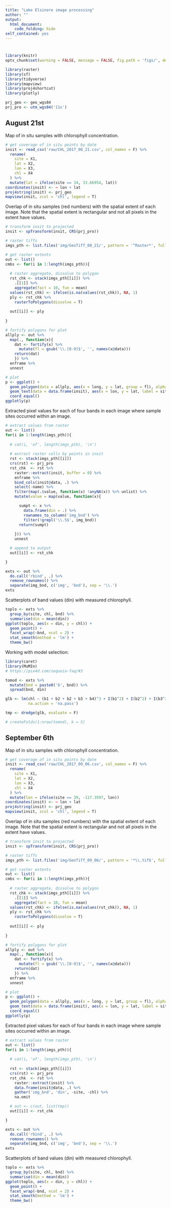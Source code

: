 ```yaml
---
title: "Lake Elsinore image processing"
author: ""
output: 
  html_document:
    code_folding: hide
self_contained: yes
---
```


# {.tabset}

```r
library(knitr)
opts_chunk$set(warning = FALSE, message = FALSE, fig.path = 'figs/', dev.args = list(bg = 'transparent'), eval = T)

library(raster)
library(sf)
library(tidyverse)
library(mapview)
library(proj4shortcut)
library(plotly)

prj_geo <- geo_wgs84
prj_pro <- utm_wgs84('11s')

```

## August 21st

Map of in situ samples with chlorophyll concentration. 

```r
# get coverage of in situ points by date
insit <- read_csv('raw/CHL_2017_08_21.csv', col_names = F) %>% 
  rename(
    site = X1, 
    lat = X2, 
    lon = X3, 
    chl = X4
  ) %>% 
  mutate(lat = ifelse(site == 34, 33.66954, lat)) 
coordinates(insit) <- ~ lon + lat
proj4string(insit) <- prj_geo
mapview(insit, zcol = 'chl', legend = T) 
```

Overlap of in situ samples (red numbers) with the spatial extent of each image. Note that the spatial extent is rectangular and not all pixels in the extent have values.
```r
# transform insit to projected
insit <- spTransform(insit, CRS(prj_pro)) 

# raster tiffs
imgs_pth <- list.files('img/GeoTiff_08_21/', pattern = '^Raster*', full.names = T)

# get raster extents
out <- list()
cmbs <- for(i in 1:length(imgs_pth)){
  
  # raster aggregate, dissolve to polygon
  rst_chk <- stack(imgs_pth[[i]]) %>% 
    .[[1]] %>% 
    aggregate(fact = 10, fun = mean)
  values(rst_chk) <- ifelse(is.na(values(rst_chk)), NA, 1)
  ply <- rst_chk %>% 
    rasterToPolygons(dissolve = T)
  
  out[[i]] <- ply
  
}

# fortify polygons for plot
allply <- out %>% 
  map(., function(x){
    dat <- fortify(x) %>% 
      mutate(fl = gsub('\\.[0-9]$', '', names(x@data)))
    return(dat)
    }) %>% 
  enframe %>% 
  unnest

# plot
p <- ggplot() + 
  geom_polygon(data = allply, aes(x = long, y = lat, group = fl), alpha = 0.5) + 
  geom_text(data = data.frame(insit), aes(x = lon, y = lat, label = site)) + 
  coord_equal()
ggplotly(p)
```

Extracted pixel values for each of four bands in each image where sample sites occurred within an image.
```r
# extract values from raster
out <- list()
for(i in 1:length(imgs_pth)){
  
  # cat(i, 'of', length(imgs_pth), '\n')
  
  # extract raster cells by points in insit
  rst <- stack(imgs_pth[[i]])
  crs(rst) <- prj_pro
  rst_chk  <- rst %>% 
    raster::extract(insit, buffer = 0) %>% 
    enframe %>% 
    bind_cols(insit@data, .) %>% 
    select(-name) %>% 
    filter(map(.$value, function(x) !anyNA(x)) %>% unlist) %>% 
    mutate(value = map(value, function(x){

      sumpt <- x %>% 
        data.frame(din = .) %>% 
        rownames_to_column('img_bnd') %>% 
        filter(!grepl('\\.5$', img_bnd))
      return(sumpt)
      
    })) %>% 
    unnest

  # append to output
  out[[i]] <- rst_chk

}

exts <- out %>% 
  do.call('rbind', .) %>% 
  remove_rownames() %>% 
  separate(img_bnd, c('img', 'bnd'), sep = '\\.') 
exts
```

Scatterplots of band values (din) with measured chlorophyll.
```r
toplo <- exts %>% 
  group_by(site, chl, bnd) %>% 
  summarise(din = mean(din))
ggplot(toplo, aes(x = din, y = chl)) + 
  geom_point() + 
  facet_wrap(~bnd, ncol = 2) + 
  stat_smooth(method = 'lm') + 
  theme_bw()
```

Working with model selection:
```r
library(caret)
library(MuMIn)
# https://pix4d.com/sequoia-faq/#3

tomod <- exts %>% 
  mutate(bnd = paste0('b', bnd)) %>% 
  spread(bnd, din)

glb <- lm(chl ~ (b1 + b2 + b2 + b3 + b4)^3 + I(b1^2) + I(b2^2) + I(b3^2) + I(b4^2), tomod, 
          na.action = 'na.pass')

tmp <- dredge(glb, evaluate = F)

# createFolds(1:nrow(tomod), k = 5)

```


## September 6th

Map of in situ samples with chlorophyll concentration. 

```r
# get coverage of in situ points by date
insit <- read_csv('raw/CHL_2017_09_06.csv', col_names = F) %>% 
  rename(
    site = X1, 
    lat = X2, 
    lon = X3, 
    chl = X4
  ) %>% 
  mutate(lon = ifelse(site == 39, -117.3597, lon))
coordinates(insit) <- ~ lon + lat
proj4string(insit) <- prj_geo
mapview(insit, zcol = 'chl', legend = T) 
```

Overlap of in situ samples (red numbers) with the spatial extent of each image. Note that the spatial extent is rectangular and not all pixels in the extent have values.
```r
# transform insit to projected
insit <- spTransform(insit, CRS(prj_pro)) 

# raster tiffs
imgs_pth <- list.files('img/GeoTiff_09_06/', pattern = '*\\.tif$', full.names = T)

# get raster extents
out <- list()
cmbs <- for(i in 1:length(imgs_pth)){
  
  # raster aggregate, dissolve to polygon
  rst_chk <- stack(imgs_pth[[i]]) %>% 
    .[[1]] %>% 
    aggregate(fact = 10, fun = mean)
  values(rst_chk) <- ifelse(is.na(values(rst_chk)), NA, 1)
  ply <- rst_chk %>% 
    rasterToPolygons(dissolve = T)
  
  out[[i]] <- ply
  
}

# fortify polygons for plot
allply <- out %>% 
  map(., function(x){
    dat <- fortify(x) %>% 
      mutate(fl = gsub('\\.[0-9]$', '', names(x@data)))
    return(dat)
    }) %>% 
  enframe %>% 
  unnest

# plot
p <- ggplot() + 
  geom_polygon(data = allply, aes(x = long, y = lat, group = fl), alpha = 0.5) + 
  geom_text(data = data.frame(insit), aes(x = lon, y = lat, label = site)) + 
  coord_equal()
ggplotly(p)
```

Extracted pixel values for each of four bands in each image where sample sites occurred within an image.
```r
# extract values from raster
out <- list()
for(i in 1:length(imgs_pth)){
  
  # cat(i, 'of', length(imgs_pth), '\n')
  
  rst <- stack(imgs_pth[[i]])
  crs(rst) <- prj_pro
  rst_chk  <- rst %>% 
    raster::extract(insit) %>% 
    data.frame(insit@data, .) %>%
    gather('img_bnd', 'din', -site, -chl) %>% 
    na.omit

  # out <- c(out, list(tmp))
  out[[i]] <- rst_chk

}

exts <- out %>% 
  do.call('rbind', .) %>% 
  remove_rownames() %>% 
  separate(img_bnd, c('img', 'bnd'), sep = '\\.')
exts
```

Scatterplots of band values (din) with measured chlorophyll.
```r
toplo <- exts %>% 
  group_by(site, chl, bnd) %>% 
  summarise(din = mean(din))
ggplot(toplo, aes(x = din, y = chl)) + 
  geom_point() + 
  facet_wrap(~bnd, ncol = 2) + 
  stat_smooth(method = 'lm') + 
  theme_bw()
```



